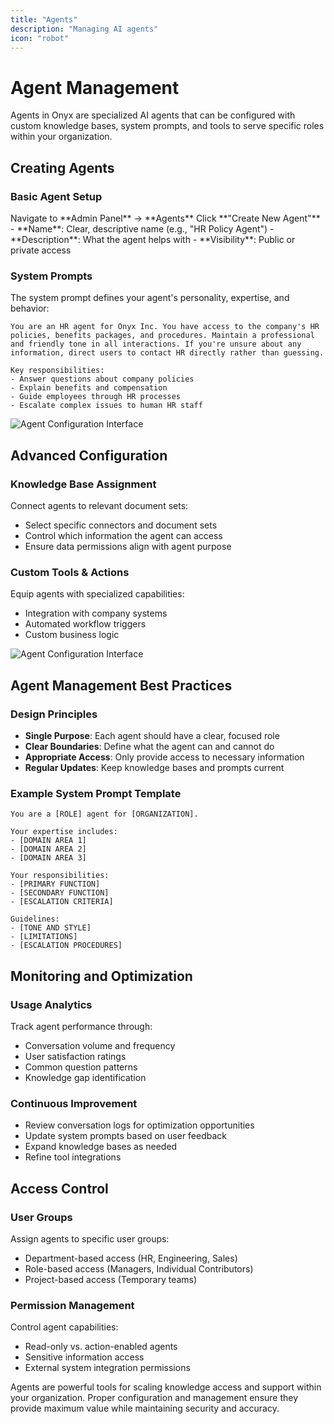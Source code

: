```yaml
---
title: "Agents"
description: "Managing AI agents"
icon: "robot"
---
```


# Agent Management

Agents in Onyx are specialized AI agents that can be configured with custom knowledge bases, system prompts,
and tools to serve specific roles within your organization.

## Creating Agents

### Basic Agent Setup

<Steps>
  <Step title="Open Agents in Admin Panel">
    Navigate to **Admin Panel** → **Agents**
  </Step>

  <Step title="Create new agent">
    Click **"Create New Agent"**
  </Step>

  <Step title="Configure basic settings">
    - **Name**: Clear, descriptive name (e.g., "HR Policy Agent")
    - **Description**: What the agent helps with
    - **Visibility**: Public or private access
  </Step>
</Steps>

### System Prompts

The system prompt defines your agent's personality, expertise, and behavior:

```
You are an HR agent for Onyx Inc. You have access to the company's HR policies, benefits packages, and procedures. Maintain a professional and friendly tone in all interactions. If you're unsure about any information, direct users to contact HR directly rather than guessing.

Key responsibilities:
- Answer questions about company policies
- Explain benefits and compensation
- Guide employees through HR processes
- Escalate complex issues to human HR staff
```

![Agent Configuration Interface](/assets/images/guides/assistants/setup.png)

## Advanced Configuration

### Knowledge Base Assignment

Connect agents to relevant document sets:
- Select specific connectors and document sets
- Control which information the agent can access
- Ensure data permissions align with agent purpose

### Custom Tools & Actions

Equip agents with specialized capabilities:
- Integration with company systems
- Automated workflow triggers
- Custom business logic

![Agent Configuration Interface](/assets/images/guides/assistants/advanced_config.png)

## Agent Management Best Practices

### Design Principles

- **Single Purpose**: Each agent should have a clear, focused role
- **Clear Boundaries**: Define what the agent can and cannot do
- **Appropriate Access**: Only provide access to necessary information
- **Regular Updates**: Keep knowledge bases and prompts current

### Example System Prompt Template

```
You are a [ROLE] agent for [ORGANIZATION].

Your expertise includes:
- [DOMAIN AREA 1]
- [DOMAIN AREA 2]
- [DOMAIN AREA 3]

Your responsibilities:
- [PRIMARY FUNCTION]
- [SECONDARY FUNCTION]
- [ESCALATION CRITERIA]

Guidelines:
- [TONE AND STYLE]
- [LIMITATIONS]
- [ESCALATION PROCEDURES]
```

## Monitoring and Optimization

### Usage Analytics

Track agent performance through:
- Conversation volume and frequency
- User satisfaction ratings
- Common question patterns
- Knowledge gap identification

### Continuous Improvement

- Review conversation logs for optimization opportunities
- Update system prompts based on user feedback
- Expand knowledge bases as needed
- Refine tool integrations

## Access Control

### User Groups

Assign agents to specific user groups:
- Department-based access (HR, Engineering, Sales)
- Role-based access (Managers, Individual Contributors)
- Project-based access (Temporary teams)

### Permission Management

Control agent capabilities:
- Read-only vs. action-enabled agents
- Sensitive information access
- External system integration permissions

Agents are powerful tools for scaling knowledge access and support within your organization.
Proper configuration and management ensure they provide maximum value while maintaining security and accuracy.
